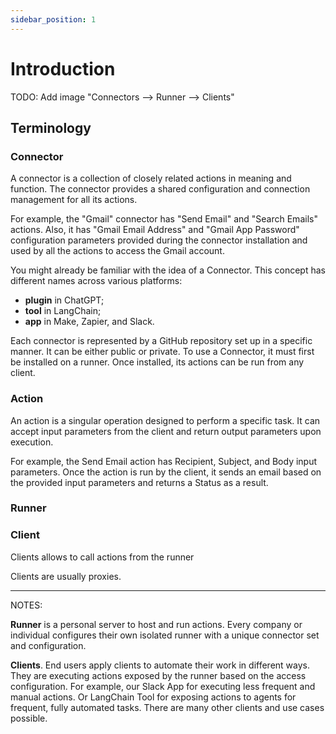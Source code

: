 ```yaml
---
sidebar_position: 1
---
```


# Introduction

TODO: Add image "Connectors --> Runner --> Clients"

## Terminology

### Connector

A connector is a collection of closely related actions in meaning and function.
The connector provides a shared configuration and connection management for all its actions.

For example, the "Gmail" connector has "Send Email" and "Search Emails" actions.
Also, it has "Gmail Email Address" and "Gmail App Password" configuration parameters
provided during the connector installation and used by all the actions to access the Gmail account.

You might already be familiar with the idea of a Connector.
This concept has different names across various platforms:

- **plugin** in ChatGPT;
- **tool** in LangChain;
- **app** in Make, Zapier, and Slack.

Each connector is represented by a GitHub repository set up in a specific manner.
It can be either public or private.
To use a Connector, it must first be installed on a runner.
Once installed, its actions can be run from any client.

### Action

An action is a singular operation designed to perform a specific task.
It can accept input parameters from the client and return output parameters upon execution.

For example, the Send Email action has Recipient, Subject, and Body input parameters.
Once the action is run by the client, it sends an email based on the provided input parameters and returns a Status as a result.

### Runner

### Client

Clients allows to call actions from the runner

Clients are usually proxies.

---

NOTES:

**Runner** is a personal server to host and run actions. Every company or individual configures their own isolated runner with a unique connector set and configuration.

**Clients**. End users apply clients to automate their work in different ways. They are executing actions exposed by the runner based on the access configuration. For example, our Slack App for executing less frequent and manual actions. Or LangChain Tool for exposing actions to agents for frequent, fully automated tasks. There are many other clients and use cases possible.
